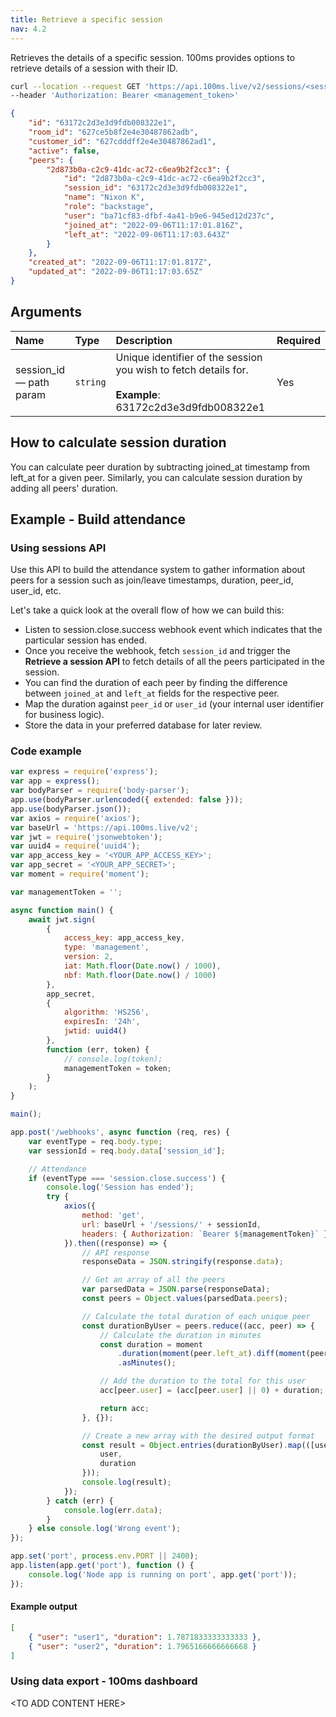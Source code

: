 ```yaml
---
title: Retrieve a specific session
nav: 4.2
---
```


Retrieves the details of a specific session. 100ms provides options to retrieve details of a session with their ID.

<GetRequest title="https://api.100ms.live/v2/sessions/<session_id>" />

<Request id="req-0">

```bash
curl --location --request GET 'https://api.100ms.live/v2/sessions/<session_id>' \
--header 'Authorization: Bearer <management_token>'
```

</Request>

<ResponseBox id="res-0" status="200 OK">

```json
{
    "id": "63172c2d3e3d9fdb008322e1",
    "room_id": "627ce5b8f2e4e30487862adb",
    "customer_id": "627cdddff2e4e30487862ad1",
    "active": false,
    "peers": {
        "2d873b0a-c2c9-41dc-ac72-c6ea9b2f2cc3": {
            "id": "2d873b0a-c2c9-41dc-ac72-c6ea9b2f2cc3",
            "session_id": "63172c2d3e3d9fdb008322e1",
            "name": "Nixon K",
            "role": "backstage",
            "user": "ba71cf83-dfbf-4a41-b9e6-945ed12d237c",
            "joined_at": "2022-09-06T11:17:01.816Z",
            "left_at": "2022-09-06T11:17:03.643Z"
        }
    },
    "created_at": "2022-09-06T11:17:01.817Z",
    "updated_at": "2022-09-06T11:17:03.65Z"
}
```

</ResponseBox>

## Arguments

| Name                          | Type     | Description                                                                                                     | Required |
| :---------------------------- | :------- | :-------------------------------------------------------------------------------------------------------------- | :------- |
| session_id <br/> — path param | `string` | Unique identifier of the session you wish to fetch details for. <br/><br/>**Example**: 63172c2d3e3d9fdb008322e1 | Yes      |

## How to calculate session duration

You can calculate peer duration by subtracting joined_at timestamp from left_at for a given peer. Similarly, you can calculate session duration by adding all peers' duration.

## Example - Build attendance

### Using sessions API

Use this API to build the attendance system to gather information about peers for a session such as join/leave timestamps, duration, peer_id, user_id, etc.

Let's take a quick look at the overall flow of how we can build this:

-   Listen to session.close.success webhook event which indicates that the particular session has ended.
-   Once you receive the webhook, fetch `session_id` and trigger the **Retrieve a session API** to fetch details of all the peers participated in the session.
-   You can find the duration of each peer by finding the difference between `joined_at` and `left_at` fields for the respective peer.
-   Map the duration against `peer_id` or `user_id` (your internal user identifier for business logic).
-   Store the data in your preferred database for later review.

### Code example

```javascript
var express = require('express');
var app = express();
var bodyParser = require('body-parser');
app.use(bodyParser.urlencoded({ extended: false }));
app.use(bodyParser.json());
var axios = require('axios');
var baseUrl = 'https://api.100ms.live/v2';
var jwt = require('jsonwebtoken');
var uuid4 = require('uuid4');
var app_access_key = '<YOUR_APP_ACCESS_KEY>';
var app_secret = '<YOUR_APP_SECRET>';
var moment = require('moment');

var managementToken = '';

async function main() {
    await jwt.sign(
        {
            access_key: app_access_key,
            type: 'management',
            version: 2,
            iat: Math.floor(Date.now() / 1000),
            nbf: Math.floor(Date.now() / 1000)
        },
        app_secret,
        {
            algorithm: 'HS256',
            expiresIn: '24h',
            jwtid: uuid4()
        },
        function (err, token) {
            // console.log(token);
            managementToken = token;
        }
    );
}

main();

app.post('/webhooks', async function (req, res) {
    var eventType = req.body.type;
    var sessionId = req.body.data['session_id'];

    // Attendance
    if (eventType === 'session.close.success') {
        console.log('Session has ended');
        try {
            axios({
                method: 'get',
                url: baseUrl + '/sessions/' + sessionId,
                headers: { Authorization: `Bearer ${managementToken}` }
            }).then((response) => {
                // API response
                responseData = JSON.stringify(response.data);

                // Get an array of all the peers
                var parsedData = JSON.parse(responseData);
                const peers = Object.values(parsedData.peers);

                // Calculate the total duration of each unique peer
                const durationByUser = peers.reduce((acc, peer) => {
                    // Calculate the duration in minutes
                    const duration = moment
                        .duration(moment(peer.left_at).diff(moment(peer.joined_at)))
                        .asMinutes();

                    // Add the duration to the total for this user
                    acc[peer.user] = (acc[peer.user] || 0) + duration;

                    return acc;
                }, {});

                // Create a new array with the desired output format
                const result = Object.entries(durationByUser).map(([user, duration]) => ({
                    user,
                    duration
                }));
                console.log(result);
            });
        } catch (err) {
            console.log(err.data);
        }
    } else console.log('Wrong event');
});

app.set('port', process.env.PORT || 2400);
app.listen(app.get('port'), function () {
    console.log('Node app is running on port', app.get('port'));
});
```

#### Example output

```json
[
    { "user": "user1", "duration": 1.7871833333333333 },
    { "user": "user2", "duration": 1.7965166666666668 }
]
```

### Using data export - 100ms dashboard

&lt;TO ADD CONTENT HERE&gt;
